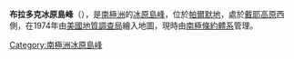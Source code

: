 {{Coord|70|48|S|65|55|W|source:GNIS|display=title}}

'''布拉多克冰原島峰'''（{{lang-en|Braddock Nunataks}}），是[[南極洲|南極洲]]的[[冰原島峰|冰原島峰]]，位於[[帕爾默地|帕爾默地]]，處於[[戴耶高原|戴耶高原]]西側，在1974年由[[美國地質調查局|美國地質調查局]]繪入地圖，現時由[[南極條約體系|南極條約體系]]管理。

{{Antarctica-geo-stub}}
[[Category:南極洲冰原島峰|Category:南極洲冰原島峰]]